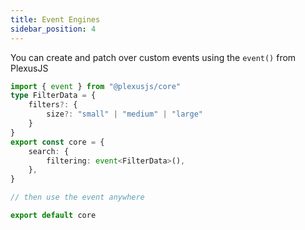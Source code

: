 ```yaml
---
title: Event Engines
sidebar_position: 4
---
```


You can create and patch over custom events using the `event()` from PlexusJS

```ts title="/core/index.ts"
import { event } from "@plexusjs/core"
type FilterData = {
	filters?: {
		size?: "small" | "medium" | "large"
	}
}
export const core = {
	search: {
		filtering: event<FilterData>(),
	},
}

// then use the event anywhere

export default core
```
